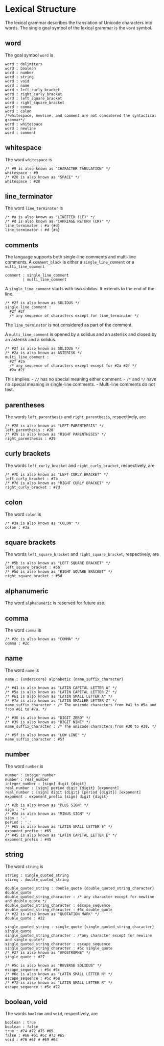 # Lexical Structure
The lexical grammar describes the translation of Unicode characters into words.
The single goal symbol of the lexical grammar is the `word` symbol.

## word
The goal symbol `word` is
```
word : delimiters
word : boolean
word : number
word : string
word : void
word : name
word : left_curly_bracket
word : right_curly_bracket
word : left_square_bracket
word : right_square_bracket
word : comma
word : colon
/*whitespace, newline, and comment are not considered the syntactical grammar*/
word : whitespace
word : newline
word : comment
```

## whitespace
The word <code>whitespace</code> is
```
/* #9 is also known as "CHARACTER TABULATION" */
whitespace : #9
/* #20 is also known as "SPACE" */
whitespace : #20
```

## line_terminator
The word <code>line_terminator</code> is
```
/* #a is also known as "LINEFEED (LF)" */
/* #d is also known as "CARRIAGE RETURN (CR)" */
line_terminator : #a {#d}
line_terminator : #d {#a} 
```
## comments
The language supports both single-line comments and multi-line comments.
A `comment_block` is either a `single_line_comment` or a `multi_line_comment`
```
comment : single_line_comment
        | multi_line_comment
```

A `single_line_comment` starts with two solidus.
It extends to the end of the line.
```
/* #2f is also known as SOLIDUS */
single_line_comment :
  #2f #2f
  /* any sequence of characters except for line_terminator */
```
The `line_terminator` is not considered as part of the comment.

A `multi_line_comment` is opened by a solidus and an asterisk and closed by an asterisk and a solidus.
```
/* #2f is also known as SOLIDUS */
/* #2a is also known as ASTERISK */
multi_line_comment :
  #2f #2a
  /* any sequence of characters except except for #2a #2f */
  #2a #2f
```

This implies:
- `//` has no special meaning either comment.
- `/*` and `*/` have no special meaning in single-line comments.
- Multi-line comments do not test.

## parentheses
The words <code>left_parenthesis</code> and <code>right_parenthesis</code>, respectively, are
```
/* #28 is also known as "LEFT PARENTHESIS" */
left_parenthesis : #28
/* #29 is also known as "RIGHT PARENTHESIS" */
right_parenthesis : #29
```

## curly brackets
The words <code>left_curly_bracket</code> and <code>right_curly_bracket</code>, respectively, are
```
/* #7b is also known as "LEFT CURLY BRACKET" */
left_curly_bracket : #7b
/* #7d is also known as "RIGHT CURLY BRACKET" */
right_curly_bracket : #7d
```
 
## colon
The word <code>colon</code> is
```
/* #3a is also known as "COLON" */
colon : #3a
```
 

## square brackets
The words <code>left_square_bracket</code> and <code>right_square_bracket</code>, respectively, are
```
/* #5b is also known as "LEFT SQUARE BRACKET" */
left_square_bracket : #5b
/* #5d is also known as "RIGHT SQUARE BRACKET" */
right_square_bracket : #5d
```

## alphanumeric
The word <code>alphanumeric</code> is reserved for future use.

## comma
The word <code>comma</code> is
```
/* #2c is also known as "COMMA" */
comma : #2c
```

## name
The word <code>name</code> is
```
name : {underscore} alphabetic {name_suffix_character}

/* #41 is also known as "LATIN CAPITAL LETTER A" */
/* #5a is also known as "LATIN CAPITAL LETTER Z" */
/* #61 is also known as "LATIN SMALL LETTER A" */
/* #7a is also known as "LATIN SMALLER LETTER Z" */
name_suffix_character : /* The unicode characters from #41 to #5a and from #61 to #7a. */

/* #30 is also known as "DIGIT ZERO" */
/* #39 is also known as "DIGIT NINE" */
name_suffix_character : /* The unicode characters from #30 to #39. */

/* #5f is also known as "LOW LINE" */
name_suffix_character : #5f
```

## number
The word <code>number</code> is
```
number : integer_number
number : real_number
integer_number : [sign] digit {digit}
real_number : [sign] period digit {digit} [exponent]
real_number : [sign] digit {digit} [period {digit}] [exponent]
exponent : exponent_prefix [sign] digit {digit}

/* #2b is also known as "PLUS SIGN" */
sign : '+'
/* #2d is also known as "MINUS SIGN" */
sign : '-'
period : '.'
/* #65 is also known as "LATIN SMALL LETTER E" */
exponent_prefix : #65
/* #45 is also known as "LATIN CAPITAL LETTER E" */
exponent_prefix : #45

```

## string
The word <code>string</code> is
```
string : single_quoted_string
stirng : double_quoted_string

double_quoted_string : double_quote {double_quoted_string_character} double_quote
double_quoted_string_character : /* any character except for newline and double_quote */
double_quoted_string_character : escape_sequence
double_quoted_string_character : #5c double_quote
/* #22 is also known as "QUOTATION MARK" */
double_quote : #22       

single_quoted_string : single_quote {single_quoted_string_character} single_quote
single_quoted_string_character : /*any character except for newline and single quote*/
single_quoted_string_character : escape_sequence
single_quoted_string_character : #5c single_quote
/* #27 is also known as "APOSTROPHE" */
single_quote : #27

/* #5c is also known as "REVERSE SOLIDUS" */ 
escape_sequence : #5c #5c
/* #6e is also known as "LATIN SMALL LETTER N" */	
escape_sequence : #5c #6e
/* #72 is also known as "LATIN SMALL LETTER R" */
escape_sequence : #5c #72                 
```

## boolean, void
The words `boolean` and `void`, respectively, are
```
boolean : true
boolean : false
true : #74 #72 #75 #65
false : #66 #61 #6c #73 #65
void : #76 #6f # #69 #64
```
